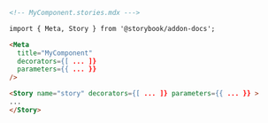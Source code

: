 ```md
<!-- MyComponent.stories.mdx --->

import { Meta, Story } from '@storybook/addon-docs';

<Meta
  title="MyComponent"
  decorators={[ ... ]}
  parameters={{ ... }}
/>

<Story name="story" decorators={[ ... ]} parameters={{ ... }} >
...
</Story>
```